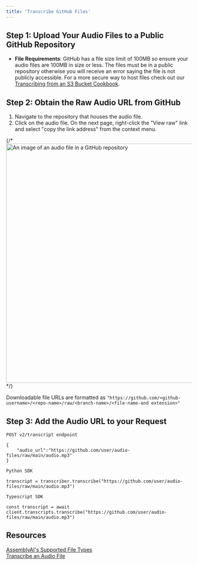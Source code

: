```yaml
---
title: 'Transcribe GitHub Files'
---
```


## Step 1: Upload Your Audio Files to a Public GitHub Repository

- **File Requirements**: GitHub has a file size limit of 100MB so ensure your audio files are 100MB in size or less. The files must be in a public repository otherwise you will receive an error saying the file is not publicly accessible. For a more secure way to host files check out our [Transcribing from an S3 Bucket Cookbook](transcribe_from_s3.ipynb).

## Step 2: Obtain the Raw Audio URL from GitHub

1. Navigate to the repository that houses the audio file. 
2. Click on the audio file. On the next page, right-click the "View raw" link and select "copy the link address" from the context menu.

{/* <img width="649" alt="An image of an audio file in a GitHub repository" src="../guide-images/view-raw.png"> */}

Downloadable file URLs are formatted as `"https://github.com/<github-username>/<repo-name>/raw/<branch-name>/<file-name-and extension>"`

## Step 3: Add the Audio URL to your Request

``` 
POST v2/transcript endpoint

{
    "audio_url":"https://github.com/user/audio-files/raw/main/audio.mp3"
}
```

``` 
Python SDK

transcript = transcriber.transcribe("https://github.com/user/audio-files/raw/main/audio.mp3")
```

``` 
Typescript SDK

const transcript = await client.transcripts.transcribe("https://github.com/user/audio-files/raw/main/audio.mp3")
```

## **Resources**
[AssemblyAI's Supported File Types](https://www.assemblyai.com/docs/concepts/faq) <br/>
[Transcribe an Audio File](https://www.assemblyai.com/docs/getting-started/transcribe-an-audio-file)
